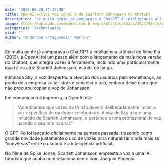 ```yaml
---
date: '2024-05-20:17:37:00'
title: OpenAI exclui voz igual à de Scarlett Johansson no ChatGPT
description: 'Se muita gente já comparava o ChatGPT à inteligência artificial do filme Ela (2013), a OpenAI foi um passo além com o lançamento da mais nova versão do chatbot, que integra vozes à ferramenta, incluindo uma particularmente igual à da atriz Scarlett Johansson, estrela do longa.'
image: https://uploads.jovemnerd.com.br/wp-content/uploads/2024/05/joaquin_phoenix_ela_filme__05iq0f5.jpg
categories: 'Technologies'
ytid: ''
author: "Anderson \"Yagasaki\" Marlon"
---
```


Se muita gente já comparava o ChatGPT à inteligência artificial do filme Ela (2013), a OpenAI foi um passo além com o lançamento da mais nova versão do chatbot, que integra vozes à ferramenta, incluindo uma particularmente igual à da atriz Scarlett Johansson, estrela do longa.

Intitulada Sky, a voz despertou a atenção dos usuários pela semelhança, ao ponto de a empresa voltar atrás e cancelar o uso, embora deixe claro que não procurou copiar a voz de Johansson.

Em comunicado à imprensa, a OpenAI diz:

> “Acreditamos que vozes de IA não devem deliberadamente imitar a voz específica de qualquer celebridade. A voz de Sky não é uma imitação de Scarlett Johansson, e pertence a uma profissional de voz, usando o seu tom natural.”

O GPT-4o foi lançado oficialmente na semana passada, trazendo como grande novidade justamente o uso de vozes para naturalizar ainda mais as “conversas” entre o usuário e a inteligência artificial.

No filme de Spike Jonze, Scarlett Johansson empresta a voz a uma IA futurista que acaba num relacionamento com Joaquin Phoenix.
